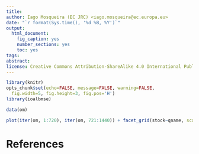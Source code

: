 ```yaml
---
title: 
author: Iago Mosqueira (EC JRC) <iago.mosqueira@ec.europa.eu>
date: "`r format(Sys.time(), '%d %B, %Y')`"
output:
  html_document:
    fig_caption: yes
    number_sections: yes
    toc: yes
tags:
abstract:
license: Creative Commons Attribution-ShareAlike 4.0 International Public License
---
```


```r
library(knitr)
opts_chunk$set(echo=FALSE, message=FALSE, warning=FALSE,
  fig.width=5, fig.height=3, fig.pos='H')
library(ioalbmse)
```

```r
data(om)
```


```r
plot(iter(om, 1:720), iter(om, 721:1440)) + facet_grid(stock~qname, scales=('free'))
```


# References
